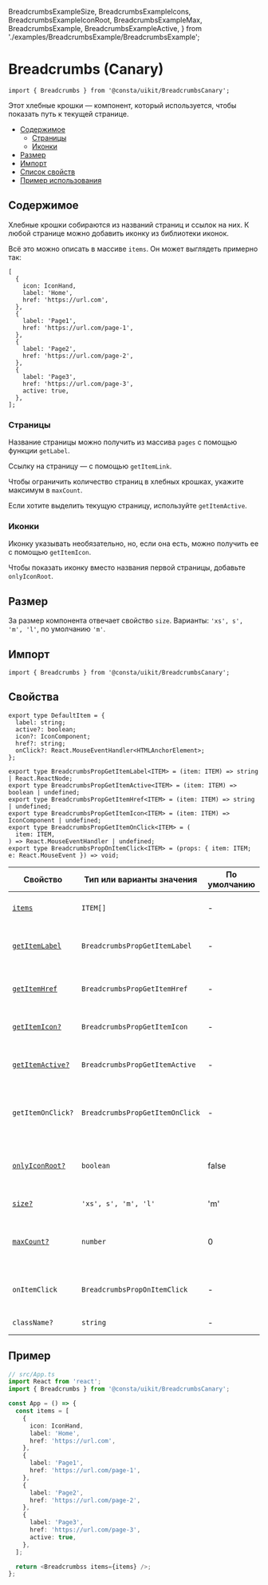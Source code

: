   BreadcrumbsExampleSize,
  BreadcrumbsExampleIcons,
  BreadcrumbsExampleIconRoot,
  BreadcrumbsExampleMax,
  BreadcrumbsExample,
  BreadcrumbsExampleActive,
} from './examples/BreadcrumbsExample/BreadcrumbsExample';

<!--info
description: Хлебные крошки. Показывают путь к текущей странице.
-->

# Breadcrumbs (Canary)

```tsx
import { Breadcrumbs } from '@consta/uikit/BreadcrumbsCanary';
```

Этот хлебные крошки — компонент, который используется, чтобы показать путь к текущей странице.

- [Содержимое](#содержимое)
  - [Страницы](#страницы)
  - [Иконки](#иконки)
- [Размер](#размер)
- [Импорт](#импорт)
- [Список свойств](#свойства)
- [Пример использования](#пример)

## Содержимое

Хлебные крошки собираются из названий страниц и ссылок на них. К любой странице можно добавить иконку из библиотеки иконок.

<BreadcrumbsExample />

Всё это можно описать в массиве `items`. Он может выглядеть примерно так:

```tsx
[
  {
    icon: IconHand,
    label: 'Home',
    href: 'https://url.com',
  },
  {
    label: 'Page1',
    href: 'https://url.com/page-1',
  },
  {
    label: 'Page2',
    href: 'https://url.com/page-2',
  },
  {
    label: 'Page3',
    href: 'https://url.com/page-3',
    active: true,
  },
];
```

### Страницы

Название страницы можно получить из массива `pages` с помощью функции `getLabel`.

Ссылку на страницу — с помощью `getItemLink`.

Чтобы ограничить количество страниц в хлебных крошках, укажите максимум в `maxCount`.

<BreadcrumbsExampleMax />

Если хотите выделить текущую страницу, используйте `getItemActive`.

<BreadcrumbsExampleActive />

### Иконки

Иконку указывать необязательно, но, если она есть, можно получить ее с помощью `getItemIcon`.

<BreadcrumbsExampleIcons />

Чтобы показать иконку вместо названия первой страницы, добавьте `onlyIconRoot`.

<BreadcrumbsExampleIconRoot />

## Размер

За размер компонента отвечает свойство `size`. Варианты: `'xs', s', 'm', 'l'`, по умолчанию `'m'`.

<BreadcrumbsExampleSize />

## Импорт

```tsx
import { Breadcrumbs } from '@consta/uikit/BreadcrumbsCanary';
```

## Свойства

```tsx
export type DefaultItem = {
  label: string;
  active?: boolean;
  icon?: IconComponent;
  href?: string;
  onClick?: React.MouseEventHandler<HTMLAnchorElement>;
};

export type BreadcrumbsPropGetItemLabel<ITEM> = (item: ITEM) => string | React.ReactNode;
export type BreadcrumbsPropGetItemActive<ITEM> = (item: ITEM) => boolean | undefined;
export type BreadcrumbsPropGetItemHref<ITEM> = (item: ITEM) => string | undefined;
export type BreadcrumbsPropGetItemIcon<ITEM> = (item: ITEM) => IconComponent | undefined;
export type BreadcrumbsPropGetItemOnClick<ITEM> = (
  item: ITEM,
) => React.MouseEventHandler | undefined;
export type BreadcrumbsPropOnItemClick<ITEM> = (props: { item: ITEM; e: React.MouseEvent }) => void;
```

| Свойство                      | Тип или варианты значения       | По умолчанию | Описание                                                    |
| ----------------------------- | ------------------------------- | ------------ | ----------------------------------------------------------- |
| [`items`](#содержимое)        | `ITEM[]`                        | -            | Массив со списком страниц                                   |
| [`getItemLabel`](#страницы)   | `BreadcrumbsPropGetItemLabel`   | -            | Функция для получения названия страницы                     |
| [`getItemHref`](#страницы)    | `BreadcrumbsPropGetItemHref`    | -            | Функция для получения ссылки на страницу                    |
| [`getItemIcon?`](#иконки)     | `BreadcrumbsPropGetItemIcon`    | -            | Функция для получения иконки                                |
| [`getItemActive?`](#страницы) | `BreadcrumbsPropGetItemActive`  | -            | Функция для получения текущей страницы                      |
| `getItemOnClick?`             | `BreadcrumbsPropGetItemOnClick` | -            | Функция для функции которая вызовится по клику на элемент   |
| [`onlyIconRoot?`](#иконки)    | `boolean`                       | false        | Показывать иконку вместо названия первой страницы в крошках |
| [`size?`](#размер)            | `'xs', s', 'm', 'l'`            | 'm'          | Размер хлебных крошек                                       |
| [`maxCount?`](#страницы)      | `number`                        | 0            | Максимальное количество элементов в хлебных крошках         |
| `onItemClick`                 | `BreadcrumbsPropOnItemClick`    | -            | Обработчик клика по хлебным крошкам                         |
| `className?`                  | `string`                        | -            | Дополнительный CSS-класс                                    |

## Пример

```ts
// src/App.ts
import React from 'react';
import { Breadcrumbs } from '@consta/uikit/BreadcrumbsCanary';

const App = () => {
  const items = [
    {
      icon: IconHand,
      label: 'Home',
      href: 'https://url.com',
    },
    {
      label: 'Page1',
      href: 'https://url.com/page-1',
    },
    {
      label: 'Page2',
      href: 'https://url.com/page-2',
    },
    {
      label: 'Page3',
      href: 'https://url.com/page-3',
      active: true,
    },
  ];

  return <Breadcrumbss items={items} />;
};
```
